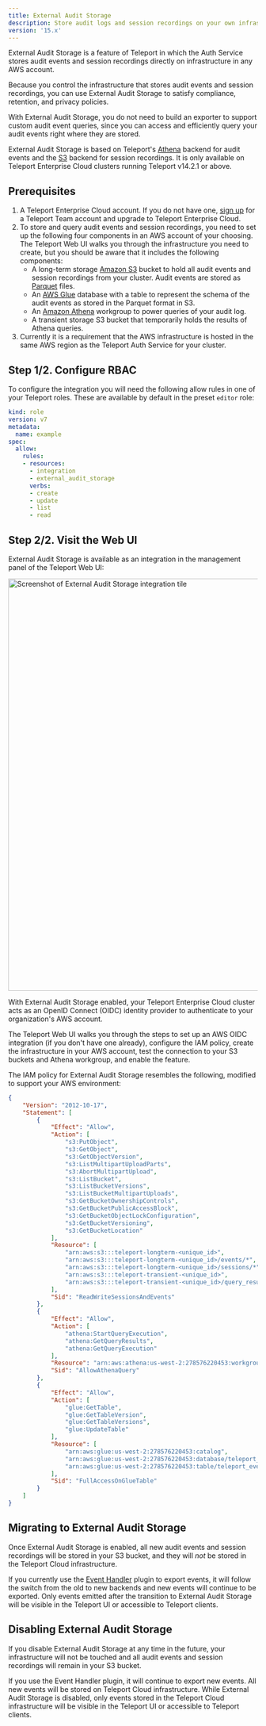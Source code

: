 ```yaml
---
title: External Audit Storage
description: Store audit logs and session recordings on your own infrastructure with Teleport Enterprise Cloud.
version: '15.x'
---
```


External Audit Storage is a feature of Teleport in which the Auth Service stores
audit events and session recordings directly on infrastructure in any AWS
account.

Because you control the infrastructure that stores audit events and session
recordings, you can use External Audit Storage to satisfy compliance, retention,
and privacy policies.

With External Audit Storage, you do not need to build an exporter to support
custom audit event queries, since you can access and efficiently query your
audit events right where they are stored.

External Audit Storage is based on Teleport's
[Athena](/docs/reference/backends#athena) backend for audit events and the
[S3](/docs/reference/backends#s3) backend for session recordings. It is only
available on Teleport Enterprise Cloud clusters running Teleport v14.2.1 or
above.

## Prerequisites

1. A Teleport Enterprise Cloud account. If you do not have one, [sign
   up](https://goteleport.com/signup/) for a Teleport Team account and upgrade
   to Teleport Enterprise Cloud.
2. To store and query audit events and session recordings, you need to set up
   the following four components in an AWS account of your choosing. The
   Teleport Web UI walks you through the infrastructure you need to create, but
   you should be aware that it includes the following components:
   - A long-term storage [Amazon S3](https://aws.amazon.com/s3/) bucket to hold
     all audit events and session recordings from your cluster. Audit events are
     stored as [Parquet](https://parquet.apache.org/) files.
   - An [AWS Glue](https://aws.amazon.com/glue/) database with a table to
     represent the schema of the audit events as stored in the Parquet format in
     S3.
   - An [Amazon Athena](https://aws.amazon.com/athena/) workgroup to power
     queries of your audit log.
   - A transient storage S3 bucket that temporarily holds the results of Athena
     queries.
3. Currently it is a requirement that the AWS infrastructure is hosted in the
   same AWS region as the Teleport Auth Service for your cluster.

## Step 1/2. Configure RBAC

To configure the integration you will need the following allow rules in one of
your Teleport roles. These are available by default in the preset `editor` role:

```yaml
kind: role
version: v7
metadata:
  name: example
spec:
  allow:
    rules:
    - resources:
      - integration
      - external_audit_storage
      verbs:
      - create
      - update
      - list
      - read
```

## Step 2/2. Visit the Web UI

External Audit Storage is available as an integration in the management panel of
the Teleport Web UI:

<img src="/assets/integration-c97c89fae1.png" alt="Screenshot of External Audit Storage integration tile" width="1362" height="832" />

With External Audit Storage enabled, your Teleport Enterprise Cloud cluster acts
as an OpenID Connect (OIDC) identity provider to authenticate to your
organization's AWS account.

The Teleport Web UI walks you through the steps to set up an AWS OIDC
integration (if you don't have one already), configure the IAM policy, create
the infrastructure in your AWS account, test the connection to your S3 buckets
and Athena workgroup, and enable the feature.

<Accordion title="IAM policy for External Audit Storage">
  The IAM policy for External Audit Storage resembles the following, modified to
  support your AWS environment:

  ```json
  {
      "Version": "2012-10-17",
      "Statement": [
          {
              "Effect": "Allow",
              "Action": [
                  "s3:PutObject",
                  "s3:GetObject",
                  "s3:GetObjectVersion",
                  "s3:ListMultipartUploadParts",
                  "s3:AbortMultipartUpload",
                  "s3:ListBucket",
                  "s3:ListBucketVersions",
                  "s3:ListBucketMultipartUploads",
                  "s3:GetBucketOwnershipControls",
                  "s3:GetBucketPublicAccessBlock",
                  "s3:GetBucketObjectLockConfiguration",
                  "s3:GetBucketVersioning",
                  "s3:GetBucketLocation"
              ],
              "Resource": [
                  "arn:aws:s3:::teleport-longterm-<unique_id>",
                  "arn:aws:s3:::teleport-longterm-<unique_id>/events/*",
                  "arn:aws:s3:::teleport-longterm-<unique_id>/sessions/*",
                  "arn:aws:s3:::teleport-transient-<unique_id>",
                  "arn:aws:s3:::teleport-transient-<unique_id>/query_results/*"
              ],
              "Sid": "ReadWriteSessionsAndEvents"
          },
          {
              "Effect": "Allow",
              "Action": [
                  "athena:StartQueryExecution",
                  "athena:GetQueryResults",
                  "athena:GetQueryExecution"
              ],
              "Resource": "arn:aws:athena:us-west-2:278576220453:workgroup/teleport_events_<unique_id>",
              "Sid": "AllowAthenaQuery"
          },
          {
              "Effect": "Allow",
              "Action": [
                  "glue:GetTable",
                  "glue:GetTableVersion",
                  "glue:GetTableVersions",
                  "glue:UpdateTable"
              ],
              "Resource": [
                  "arn:aws:glue:us-west-2:278576220453:catalog",
                  "arn:aws:glue:us-west-2:278576220453:database/teleport_events_<unique_id>",
                  "arn:aws:glue:us-west-2:278576220453:table/teleport_events_<unique_id>/teleport_events"
              ],
              "Sid": "FullAccessOnGlueTable"
          }
      ]
  }
  ```
</Accordion>

## Migrating to External Audit Storage

Once External Audit Storage is enabled, all new audit events and session
recordings will be stored in your S3 bucket, and they will *not* be stored in
the Teleport Cloud infrastructure.

If you currently use the
[Event Handler](/docs/management/export-audit-events) plugin to export
events, it will follow the switch from the old to new backends and new events
will continue to be exported. Only events emitted after the transition to
External Audit Storage will be visible in the Teleport UI or accessible to
Teleport clients.

## Disabling External Audit Storage

If you disable External Audit Storage at any time in the future, your
infrastructure will not be touched and all audit events and session recordings
will remain in your S3 bucket.

If you use the Event Handler plugin, it will continue to export new events. All
new events will be stored on Teleport Cloud infrastructure. While External Audit
Storage is disabled, only events stored in the Teleport Cloud infrastructure
will be visible in the Teleport UI or accessible to Teleport clients.
